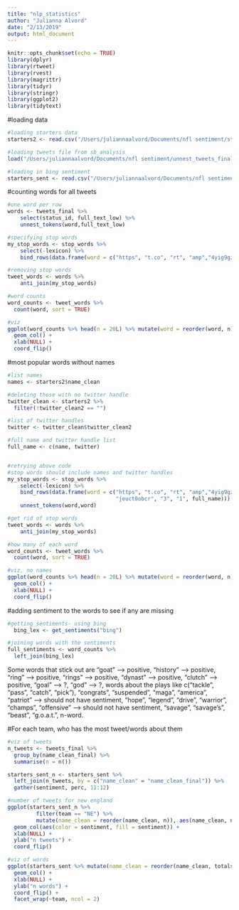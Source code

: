 ```yaml
---
title: "nlp_statistics"
author: "Julianna Alvord"
date: "2/13/2019"
output: html_document
---
```


```r
knitr::opts_chunk$set(echo = TRUE)
library(dplyr)
library(rtweet)
library(rvest)
library(magrittr)
library(tidyr)
library(stringr)
library(ggplot2)
library(tidytext)
```

#loading data
```r
#loading starters data
starters2 <- read.csv("/Users/juliannaalvord/Documents/nfl sentiment/starters2.csv", stringsAsFactors = FALSE)

#loading tweets file from sb_analysis
load("/Users/juliannaalvord/Documents/nfl sentiment/unnest_tweets_final.rda")

#loading in bing sentiment
starters_sent <- read.csv("/Users/juliannaalvord/Documents/nfl sentiment/starters_sentiments_bing.csv", stringsAsFactors = FALSE)
```


#counting words for all tweets
```r
#one word per row
words <- tweets_final %>% 
    select(status_id, full_text_low) %>% 
    unnest_tokens(word,full_text_low)

#specifying stop words
my_stop_words <- stop_words %>% 
    select(-lexicon) %>% 
    bind_rows(data.frame(word = c("https", "t.co", "rt", "amp","4yig9gzh5t","fyy2ceydhi","78","fakenews", "na")))

#removing stop words
tweet_words <- words %>% 
    anti_join(my_stop_words)

#word counts
word_counts <- tweet_words %>%
  count(word, sort = TRUE)

#viz
ggplot(word_counts %>% head(n = 20L) %>% mutate(word = reorder(word, n)), aes(word, n)) +
  geom_col() +
  xlab(NULL) +
  coord_flip()
```

#most popular words without names
```r
#list names
names <- starters2$name_clean

#deleting those with no twitter handle
twitter_clean <- starters2 %>%
  filter(!twitter_clean2 == "")

#list of twitter handles
twitter <- twitter_clean$twitter_clean2

#full name and twitter handle list
full_name <- c(name, twitter)


#retrying above code
#stop words should include names and twitter handles
my_stop_words <- stop_words %>% 
    select(-lexicon) %>% 
    bind_rows(data.frame(word = c("https", "t.co", "rt", "amp","4yig9gzh5t","fyy2ceydhi","78","fakenews", "na", 
                                  "jeuct0obcr", "3", "1", full_name))) %>%
    unnest_tokens(word,word)

#get rid of stop words
tweet_words <- words %>% 
    anti_join(my_stop_words)

#how many of each word
word_counts <- tweet_words %>%
  count(word, sort = TRUE)

#viz, no names
ggplot(word_counts %>% head(n = 20L) %>% mutate(word = reorder(word, n)), aes(word, n)) +
  geom_col() +
  xlab(NULL) +
  coord_flip()
```

#adding sentiment to the words to see if any are missing
```r
#getting sentiments- using bing
  bing_lex <- get_sentiments("bing")

#joining words with the sentiments
full_sentiments <- word_counts %>%
  left_join(bing_lex)
```
Some words that stick out are "goat" --> positive, "history" --> positive, "ring" --> positive, "rings" --> positive, "dynast" --> positive, "clutch" --> positive, "goal" --> ?, "god" --> ?, words about the plays like c("tackle", "pass", "catch", "pick"), "congrats", "suspended", "maga", "america", "patriot" --> should not have sentiment, "hope", "legend", "drive", "warrior", "champs", "offensive" --> should not have sentiment, "savage", "savage's", "beast", "g.o.a.t.", n-word. 



#For each team, who has the most tweet/words about them
```r
#viz of tweets
n_tweets <- tweets_final %>%
  group_by(name_clean_final) %>% 
  summarise(n = n())

starters_sent_n <- starters_sent %>%
  left_join(n_tweets, by = c("name_clean" = "name_clean_final")) %>%
  gather(sentiment, perc, 11:12)

#number of tweets for new england
ggplot(starters_sent_n %>% 
         filter(team == "NE") %>% 
         mutate(name_clean = reorder(name_clean, n)), aes(name_clean, n)) +
  geom_col(aes(color = sentiment, fill = sentiment)) +
  xlab(NULL) +
  ylab("n tweets") +
  coord_flip() 

#viz of words
ggplot(starters_sent %>% mutate(name_clean = reorder(name_clean, totalsentiment)), aes(name_clean, totalsentiment)) +
  geom_col() +
  xlab(NULL) +
  ylab("n words") +
  coord_flip() +
  facet_wrap(~team, ncol = 2)
```

